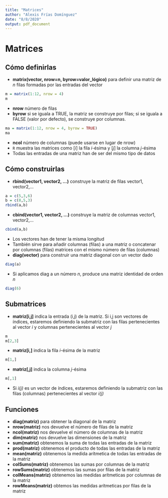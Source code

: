 ---
title: "Matrices"
author: "Alexis Frías Domínguez"
date: "8/8/2020"
output: pdf_document
---

# Matrices

## Cómo definirlas 

- __matrix(vector, nrow=n, byrow=valor_lógico)__ para definir una matriz de _n_ filas formadas por las entradas del vector
```{r}
m = matrix(1:12, nrow = 4)
m
```
  + __nrow__ número de filas 
  + __byrow__ si se iguala a TRUE, la matriz se construye por filas; si se iguala a FALSE (valor por defecto), se construye por columnas.
```{r}
ma = matrix(1:12, nrow = 4, byrow = TRUE)
ma
```

  + __ncol__ número de columnas (puede usarse en lugar de nrow)
  + `R` muestra las matrices como [*i*] la fila *i*-ésima y [*j*] la columna *j*-ésima
  + Todas las entradas de una matriz han de ser del mismo tipo de datos
  
## Cómo construirlas

- __rbind(vector1, vector2, ...)__ construye la matriz de filas vector1, vector2,...
```{r}
a = c(5,3,6)
b = c(8,5,3)
rbind(a,b)
```

- __cbind(vector1, vector2, ...)__ construye la matriz de columnas vector1, vector2,...
```{r}
cbind(a,b)
```

  + Los vectores han de tener la misma longitud
  + También sirve para añadir columnas (filas) a una matriz o concatenar por columnas (filas) matrices con el mismo número de filas (columnas)
- __diag(vector)__ para construir una matriz diagonal con un vector dado
```{r}
diag(a)
```

  + Si aplicamos diag a un número _n_, produce una matriz identidad de orden _n_
```{r}
diag(6)
```

## Submatrices 

- __matriz[i,j]__ indica la entrada (i,j) de la matriz. Si i,j son vectores de índices, estaremos definiendo la submatriz con las filas pertenecientes al vector _i_ y columnas pertenecientes al vector _j_
```{r}
m
m[2,3]
```
- __matriz[i,]__ indica la fila _i_-ésima de la matriz
```{r}
m[1,]

```

- __matriz[,j]__ indica la columna _j_-ésima
```{r}
m[,1]
```

  + Si _i(j)_ es un vector de índices, estaremos definiendo la submatriz con las filas (columnas) pertenecientes al vector _i(j)_
  
## Funciones

- __diag(matriz)__ para obtener la diagonal de la matriz
- __nrow(matriz)__ nos devuelve el número de filas de la matriz
- __ncol(matriz)__ nos devuelve el número de columnas de la matriz
- __dim(matriz)__ nos devuelve las dimensiones de la matriz
- __sum(matriz)__ obtenemos la suma de todas las entradas de la matriz
- __prod(matriz)__ obtenemos el producto de todas las entradas de la matriz
- __mean(matriz)__ obtenemos la medida arítmetica de todas las entradas de la matriz
- __colSums(matriz)__ obtenemos las sumas por columnas de la matriz
- __rowSums(matriz)__ obtenemos las sumas por filas de la matriz
- __colMeans(matriz)__ obtenemos las medidas arítmeticas por columnas de la matriz
- __rowMeans(matriz)__ obtemos las medidas arítmeticas por filas de la matriz
  
  